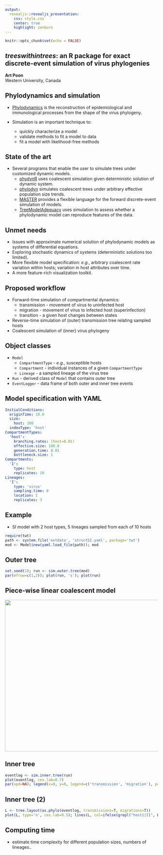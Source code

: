 ```yaml
---
output: 
  revealjs::revealjs_presentation:
    css: style.css
    center: true
    highlight: zenburn
---
```


```r
knitr::opts_chunk$set(echo = FALSE)
```

## *treeswithintrees*: an R package for exact discrete-event simulation of virus phylogenies

**Art Poon**  
Western University, Canada


## Phylodynamics and simulation

* [Phylodynamics](https://journals.plos.org/ploscompbiol/article?id=10.1371/journal.pcbi.1002947) is the reconstruction of epidemiological and immunological processes from the shape of the virus phylogeny.

* Simulation is an important technique to:
  * quickly characterize a model
  * validate methods to fit a model to data
  * fit a model with likelihood-free methods


## State of the art

* Several programs that enable the user to simulate trees under customized dynamic models.
  * [phydynR](https://github.com/emvolz-phylodynamics/phydynR) uses coalescent simulation given deterministic solution of dynamic system.
  * [phylodyn](https://github.com/mdkarcher/phylodyn) simulates coalescent trees under arbitrary effective population size trends.
  * [MASTER](http://tgvaughan.github.io/MASTER/) provides a flexible language for the forward discrete-event simulation of models.
  * [TreeModelAdequacy](https://github.com/sebastianduchene/tree_model_adequacy) uses simulation to assess whether a phylodynamic model can reproduce features of the data.


## Unmet needs

* Issues with approximate numerical solution of phylodynamic models as systems of differential equations. 
* Exploring stochastic dynamics of systems (deterministic solutions too limited).
* More flexible model specification: *e.g.*, arbitrary coalescent rate variation within hosts; variation in host attributes over time.
* A more feature-rich visualization toolkit.


## Proposed workflow

* Forward-time simulation of compartmental dynamics:
  * transmission - movement of virus to uninfected host
  * migration - movement of virus to infected host (superinfection)
  * transition - a given host changes between states
  
* Reverse-time simulation of (outer) transmission tree relating sampled hosts
* Coalescent simulation of (inner) virus phylogeny 

## Object classes

* `Model`
  * `CompartmentType` - *e.g.*, susceptible hosts
  * `Compartment` - individual instances of a given `CompartmentType`
  * `Lineage` - a sampled lineage of the virus tree
* `Run` - derived class of `Model` that contains outer tree
* `EventLogger` - data frame of both outer and inner tree events


## Model specification with YAML

```yaml
InitialConditions:
  originTime: 10.0
  size:
    host: 100
  indexType: 'host'
CompartmentTypes:
  'host':
    branching.rates: (host=0.01)
    effective.size: 100.0
    generation.time: 0.01
    bottleneck.size: 1
Compartments:
  'I':
    type: host
    replicates: 10
Lineages:
  'I':
    type: 'virus'
    sampling.time: 0             
    location: I
    replicates: 3     
```


## Example

* SI model with 2 host types, 5 lineages sampled from each of 10 hosts

```r
require(twt)
path <- system.file('extdata', 'structSI.yaml', package='twt')
mod <- Model$new(yaml.load_file(path)); mod
```


## Outer tree
```r
set.seed(1); run <- sim.outer.tree(mod)
par(mfrow=c(1,2)); plot(run, 's'); plot(run)
```

## Piece-wise linear coalescent model
<img src="test-piecewise.png" width="600px" height="500px"/>



## Inner tree
```r
eventlog <- sim.inner.tree(run)
plot(eventlog, cex.lab=0.7)
par(xpd=NA); legend(x=0, y=0, legend=c('transmission', 'migration'), pch=c(16, 21), bg=c(NA, 'white'), horiz=T); par(xpd=FALSE)
```


## Inner tree (2)
```r
L <- tree.layout(as.phylo(eventlog, transmissions=T, migrations=T))
plot(L, type='n', cex.lab=0.5); lines(L, col=ifelse(grepl("host1|I1", L$edges$compartment1), 'blue', 'red'), lwd=1.5)
```


## Computing time

* estimate time complexity for different population sizes, numbers of lineages..
